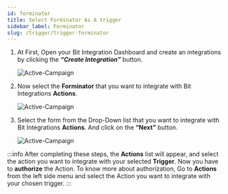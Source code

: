 ```yaml
---
id: forminator
title: Select Forminator As A trigger
sidebar_label: Forminator
slug: /trigger/trigger-forminator
---
```




1. At First, Open your Bit Integration Dashboard and create an integrations by clicking the **_“Create Integration”_** button.

   <Image
     src="trigger/forminator/_create-integrations"
     alt="Active-Campaign"
     w="1020"
     h="350"
   />

2. Now select the **Forminator** that you want to integrate with Bit Integrations **Actions**.

   <Image
     src="trigger/forminator/_select-trigger"
     alt="Active-Campaign"
     w="1020"
     h="350"
   />

3. Select the form from the Drop-Down list that you want to integrate with Bit Integrations **Actions**. And click on the **“Next”** button.

   <Image
     src="trigger/forminator/_forminator"
     alt="Active-Campaign"
     w="1020"
     h="350"
   />

:::info
  After completing these steps, the **Actions** list will appear, and select the action you want to integrate with your selected **Trigger**. Now you have to **authorize** the Action. To know more about authorization, Go to **Actions** from the left side menu and select the Action you want to integrate with your chosen trigger.
:::
